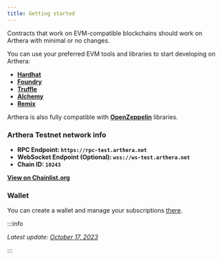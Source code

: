 ```yaml
---
title: Getting started
---
```


Contracts that work on EVM-compatible blockchains should work on Arthera with minimal or no changes.

You can use your preferred EVM tools and libraries to start developing on Arthera:

- [**Hardhat**](./using-hardhat)
- [**Foundry**](https://github.com/foundry-rs/foundry)
- [**Truffle**](https://trufflesuite.com/)
- [**Alchemy**](https://docs.alchemy.com/reference/alchemy-sdk-quickstart)
- [**Remix**](https://remix.ethereum.org/)

Arthera is also fully compatible with [**OpenZeppelin**](https://docs.openzeppelin.com/contracts/4.x/) libraries.

### Arthera Testnet network info

- **RPC Endpoint: `https://rpc-test.arthera.net`**
- **WebSocket Endpoint (Optional): `wss://ws-test.arthera.net`**
- **Chain ID: `10243`**

[**View on Chainlist.org**](https://chainlist.org/chain/10243)

### Wallet

You can create a wallet and manage your subscriptions [there](https://wallet-test.arthera.net/login).

:::info

_Latest update: [October 17, 2023](https://github.com/artheranet/arthera-docs)_

:::
